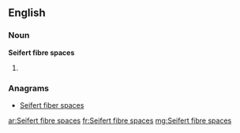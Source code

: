 ==English==

===Noun===
'''Seifert fibre spaces'''

# {{plural of|[[Seifert fibre space]]}}

===Anagrams===
* [[Seifert fiber spaces#English|Seifert fiber spaces]]

[[ar:Seifert fibre spaces]]
[[fr:Seifert fibre spaces]]
[[mg:Seifert fibre spaces]]